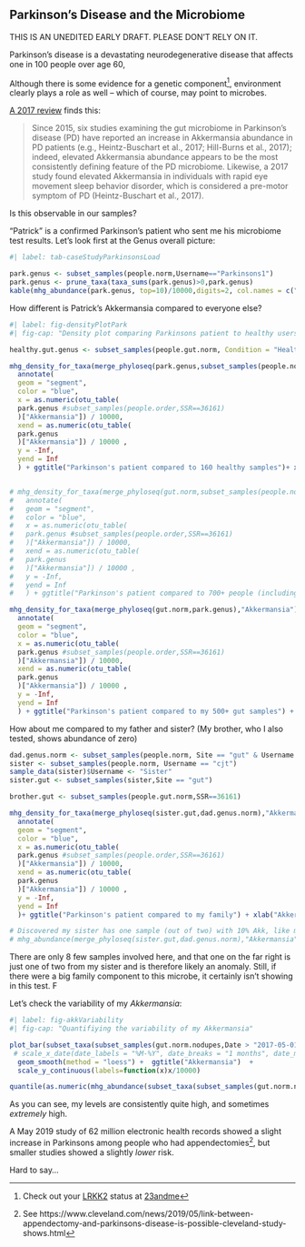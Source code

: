 ## Parkinson's Disease and the Microbiome {#sec-caseStudyParkinsons}

THIS IS AN UNEDITED EARLY DRAFT. PLEASE DON'T RELY ON IT.

Parkinson's disease is a devastating neurodegenerative disease that affects one in 100 people over age 60, 

Although there is some evidence for a genetic component^[Check out your [LRKK2](https://you.23andme.com/tools/data/?query=LRRK2) status at [23andme](https://you.23andme.com/reports/ghr.parkinsons/)], environment clearly plays a role as well -- which of course, may point to microbes.

[A 2017 review](http://dx.doi.org/10.1016/j.chom.2017.12.008) finds this:

>Since 2015, six studies examining the gut microbiome in Parkinson’s disease (PD) have reported an increase in Akkermansia abundance in PD patients (e.g., Heintz-Buschart et al., 2017; Hill-Burns et al., 2017); indeed, elevated Akkermansia abundance appears to be the most consistently defining feature of the PD microbiome. Likewise, a 2017 study found elevated Akkermansia in individuals with rapid eye movement sleep behavior disorder, which is considered a pre-motor symptom of PD (Heintz-Buschart et al., 2017). 

Is this observable in our samples?

"Patrick" is a confirmed Parkinson's patient who sent me his microbiome test results.  Let's look first at the Genus overall picture:

```r
#| label: tab-caseStudyParkinsonsLoad

park.genus <- subset_samples(people.norm,Username=="Parkinsons1")
park.genus <- prune_taxa(taxa_sums(park.genus)>0,park.genus)
kable(mhg_abundance(park.genus, top=10)/10000,digits=2, col.names = c("%"))
```


How different is Patrick's Akkermansia compared to everyone else?

```r
#| label: fig-densityPlotPark
#| fig-cap: "Density plot comparing Parkinsons patient to healthy users"

healthy.gut.genus <- subset_samples(people.gut.norm, Condition = "Healthy")

mhg_density_for_taxa(merge_phyloseq(park.genus,subset_samples(people.norm, Site == "gut" & Condition == "Healthy")),"Akkermansia") +
  annotate(
  geom = "segment",
  color = "blue",
  x = as.numeric(otu_table(
  park.genus #subset_samples(people.order,SSR==36161)
  )["Akkermansia"]) / 10000,
  xend = as.numeric(otu_table(
  park.genus
  )["Akkermansia"]) / 10000 ,
  y = -Inf,
  yend = Inf
  ) + ggtitle("Parkinson's patient compared to 160 healthy samples")+ xlab("Akkermansia abundance (%)")


# mhg_density_for_taxa(merge_phyloseq(gut.norm,subset_samples(people.norm, Site == "gut")),"Akkermansia") +
#   annotate(
#   geom = "segment",
#   color = "blue",
#   x = as.numeric(otu_table(
#   park.genus #subset_samples(people.order,SSR==36161)
#   )["Akkermansia"]) / 10000,
#   xend = as.numeric(otu_table(
#   park.genus
#   )["Akkermansia"]) / 10000 ,
#   y = -Inf,
#   yend = Inf
#   ) + ggtitle("Parkinson's patient compared to 700+ people (including me")+ xlab("Akkermansia abundance (%)")


```

```r
mhg_density_for_taxa(merge_phyloseq(gut.norm,park.genus),"Akkermansia") +
  annotate(
  geom = "segment",
  color = "blue",
  x = as.numeric(otu_table(
  park.genus #subset_samples(people.order,SSR==36161)
  )["Akkermansia"]) / 10000,
  xend = as.numeric(otu_table(
  park.genus
  )["Akkermansia"]) / 10000 ,
  y = -Inf,
  yend = Inf
  ) + ggtitle("Parkinson's patient compared to my 500+ gut samples") + xlab("Akkermansia abundance (%)")


```


How about me compared to my father and sister? (My brother, who I also tested, shows abundance of zero)

```r
dad.genus.norm <- subset_samples(people.norm, Site == "gut" & Username == "RSpragueFather")
sister <- subset_samples(people.norm, Username == "cjt")
sample_data(sister)$Username <- "Sister"
sister.gut <- subset_samples(sister,Site == "gut")

brother.gut <- subset_samples(people.gut.norm,SSR==36161)

mhg_density_for_taxa(merge_phyloseq(sister.gut,dad.genus.norm),"Akkermansia") +
  annotate(
  geom = "segment",
  color = "blue",
  x = as.numeric(otu_table(
  park.genus #subset_samples(people.order,SSR==36161)
  )["Akkermansia"]) / 10000,
  xend = as.numeric(otu_table(
  park.genus
  )["Akkermansia"]) / 10000 ,
  y = -Inf,
  yend = Inf
  )+ ggtitle("Parkinson's patient compared to my family") + xlab("Akkermansia abundance (%)")

# Discovered my sister has one sample (out of two) with 10% Akk, like me.
# mhg_abundance(merge_phyloseq(sister.gut,dad.genus.norm),"Akkermansia")
```
There are only 8 few samples involved here, and that one on the far right is just one of two from my sister and is therefore likely an anomaly. Still, if there were a big family component to this microbe, it certainly isn't showing in this test.  F

Let's check the variability of my _Akkermansia_:

```r
#| label: fig-akkVariability
#| fig-cap: "Quantifiying the variability of my Akkermansia"

plot_bar(subset_taxa(subset_samples(gut.norm.nodupes,Date > "2017-05-01" & Date < "2017-07-15"),Genus == "Akkermansia"), x = "Date") + 
 # scale_x_date(date_labels = "%M-%Y", date_breaks = "1 months", date_minor_breaks = "1 month") +
  geom_smooth(method = "loess") +  ggtitle("Akkermansia")  +
  scale_y_continuous(labels=function(x)x/10000)

quantile(as.numeric(mhg_abundance(subset_taxa(subset_samples(gut.norm.nodupes,Date > "2017-05-01" & Date < "2017-07-15"),Genus == "Akkermansia")))/10000)
```

As you can see, my levels are consistently quite high, and sometimes *extremely* high.

A May 2019 study of 62 million electronic health records showed a slight increase in Parkinsons among people who had appendectomies^[See https://www.cleveland.com/news/2019/05/link-between-appendectomy-and-parkinsons-disease-is-possible-cleveland-study-shows.html], but smaller studies showed a slightly *lower* risk. 

Hard to say...




